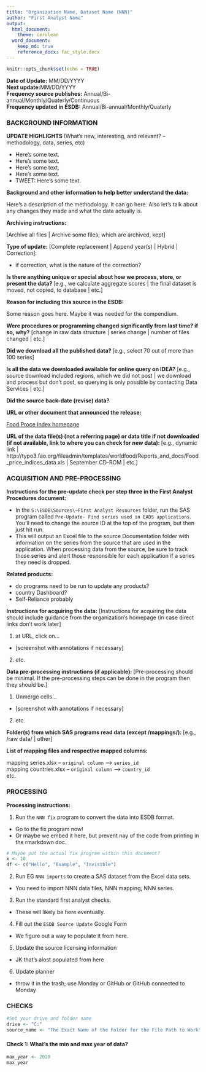 ```yaml
---
title: "Organization Name, Dataset Name (NNN)"
author: "First Analyst Name"
output:
  html_document:
    theme: cerulean
  word_document:
    keep_md: true
    reference_docx: fac_style.docx
---
```


```r
knitr::opts_chunk$set(echo = TRUE)
```
**Date of Update:** MM/DD/YYYY  <br>
**Next update:**MM/DD/YYYY  <br>
**Frequency source publishes:** Annual/Bi-annual/Monthly/Quaterly/Continuous  <br>
**Frequency updated in ESDB:** Annual/Bi-annual/Monthly/Quaterly  <br>

### BACKGROUND INFORMATION

**UPDATE HIGHLIGHTS **
(What's new, interesting, and relevant? – methodology, data, series, etc)

-	Here's some text. <br>
-	Here's some text. <br>
-	Here's some text. <br>
-	Here's some text. <br>
-	TWEET: Here's some text.

**Background and other information to help better understand the data: **

Here's a description of the methodology.  It can go here.  Also let's talk about any changes they made and what the data actually is. 

**Archiving instructions:**

[Archive all files | Archive some files; which are archived, kept]

**Type of update:** [Complete replacement | Append year(s) | Hybrid | Correction]:  

- if correction, what is the nature of the correction?

**Is there anything unique or special about how we process, store, or present the data? **
[e.g., we calculate aggregate scores | the final dataset is moved, not copied, to database | etc.]

**Reason for including this source in the ESDB:  **

Some reason goes here.  Maybe it was needed for the compendium.

**Were procedures or programming changed significantly from last time? if so, why?**
[change in raw data structure | series change | number of files changed | etc.] 

**Did we download all the published data? **
[e.g., select 70 out of more than 100 series]

**Is all the data we downloaded available for online query on IDEA?**
[e.g., source download included regions, which we did not post | we download and process but don't post, so querying is only possible by contacting Data Services | etc.]

**Did the source back-date (revise) data?**

**URL or other document that announced the release:**

[Food Proce Index homepage](http://www.fao.org/worldfoodsituation/wfs-home/foodpricesindex/en/)

**URL of the data file(s) (not a referring page) or data title if not downloaded (if not available, link to where you can check for new data): ** 
[e.g., dynamic link | http://typo3.fao.org/fileadmin/templates/worldfood/Reports_and_docs/Food_price_indices_data.xls | September CD-ROM | etc.]


### ACQUISITION AND PRE-PROCESSING

**Instructions for the pre-update check per step three in the First Analyst Procedures document:**

- In the `S:\ESDB\Sources\~First Analyst Resources` folder, run the SAS program called `Pre-Update- Find series used in EADS applications`. You'll need to change the source ID at the top of the program, but then just hit run. <br>
- This will output an Excel file to the source Documentation folder with information on the series from the source that are used in the application. When processing data from the source, be sure to track those series and alert those responsible for each application if a series they need is dropped.

**Related products: **

- do programs need to be run to update any products? <br>
- country Dashboard? <br>
- Self-Reliance probably <br>

**Instructions for acquiring the data:**
[Instructions for acquiring the data should include guidance from the organization's homepage (in case direct links don't work later]

1.	at URL, click on…
  -	[screenshot with annotations if necessary]
2.	etc.

**Data pre-processing instructions (if applicable): **
[Pre-processing should be minimal. If the pre-processing steps can be done in the program then they should be.]

1.	Unmerge cells...
  -	[screenshot with annotations if necessary]
2.	etc.

**Folder(s) from which SAS programs read data (except /mappings/): ** 
[e.g., /raw data/  |  other] 

**List of mapping files and respective mapped columns: **

mapping series.xlsx – `original column` -->  `series_id` <br>
mapping countries.xlsx – `original column` --> `country_id`<br>
etc.

### PROCESSING

**Processing instructions: **

1. Run the `NNN fix` program to convert the data into ESDB format.
  - Go to the fix program now!
  - Or maybe we embed it here, but prevent nay of the code from printing in the rmarkdown doc.
```r
# Maybe put the actual fix program within this document?
x <- 10
df <- c("Hello", "Example", "Invisible")
```
  
2. Run EG `NNN imports` to create a SAS dataset from the Excel data sets.
  -	You need to import NNN data files, NNN mapping, NNN series.
  
3.	Run the standard first analyst checks.
  - These will likely be here eventually.
  
4.	Fill out the `ESDB Source Update` Google Form
  - We figure out a way to populate it from here.
  
5.	Update the source licensing information
  - JK that's alost populated from here
  
6.	Update planner
  - throw it in the trash; use Monday or GitHub or GitHub connected to Monday
  
### CHECKS

```r
#Set your drive and folder name
drive <- "C:"
source_name <- "The Exact Name of the Folder for the File Path to Work"

```

#### Check 1: What's the min and max year of data?
```r
max_year <- 2020
max_year
```

